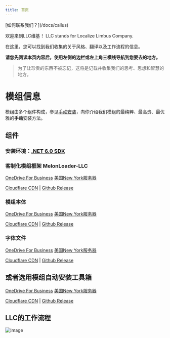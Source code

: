 ```yaml
---
title: 首页
---
```

<div style={font-size: 50px}>[如何联系我们？](/docs/callus)</div>

欢迎来到LLC维基！
LLC stands for Localize Limbus Company.

在这里，您可以找到我们收集的关于风格、翻译以及工作流程的信息。

**请您先阅读本页内容后，使用左侧的边栏或左上角三横线导航到您要去的地方。**

> 为了让珍贵的东西不被忘记，这将是记载并收集我们的思考、思想和智慧的地方。

# 模组信息
模组由多个组件构成，参见[手动安装](/docs/install/install)，向你介绍我们模组的最纯粹、最高贵、最优雅的**手动**安装方法。

## 组件
### 安装环境：[.NET 6.0 SDK](https://dotnet.microsoft.com/zh-cn/download/dotnet/thank-you/sdk-6.0.406-windows-x64-installer)

### 客制化模组框架 MelonLoader-LLC
<a href="https://dl.determination.top/files/ML_LLC_v0.6.3.zip" class="buttonDownload">OneDrive For Business</a> <a href="https://llc.determination.top/files/ML_LLC_v0.6.3.zip" class="buttonDownload">美国New York服务器</a>

[Cloudflare CDN](https://limbus.determination.top/files/ML_LLC_v0.6.3.zip) | [Github Release](https://github.com/LocalizeLimbusCompany/MelonLoader-LLC)

### 模组本体
<a href="https://dl.determination.top/files/LimbusLocalize_FullPack.7z" class="buttonDownload">OneDrive For Business</a> <a href="https://llc.determination.top/files/LimbusLocalize_FullPack.7z" class="buttonDownload">美国New York服务器</a>

[Cloudflare CDN](https://limbus.determination.top/files/LimbusLocalize_FullPack.7z) | [Github Release](https://github.com/LocalizeLimbusCompany/LocalizeLimbusCompany/releases/latest)

### 字体文件
<a href="https://dl.determination.top/files/tmpchinesefont.7z" class="buttonDownload">OneDrive For Business</a> <a href="https://llc.determination.top/files/tmpchinesefont.7z" class="buttonDownload">美国New York服务器</a>

[Cloudflare CDN](https://limbus.determination.top/files/tmpchinesefont.7z) | [Github Release](https://github.com/LocalizeLimbusCompany/LLC_ChineseFontAsset/releases/latest)

## 或者选用模组自动安装工具箱 
<a href="https://dl.determination.top/files/LocalizeLimbusModInstaller.7z" class="buttonDownload">OneDrive For Business</a> <a href="https://llc.determination.top/files/LocalizeLimbusModInstaller.7z" class="buttonDownload">美国New York服务器</a>

[Cloudflare CDN](https://limbus.determination.top/files/LocalizeLimbusModInstaller.7z) | [Github Release](https://github.com/LocalizeLimbusCompany/LLC_MOD_Toolbox/releases/latest)

## LLC的工作流程
![image](/img/page/Snipaste_2023-06-22_21-15-45.png)
